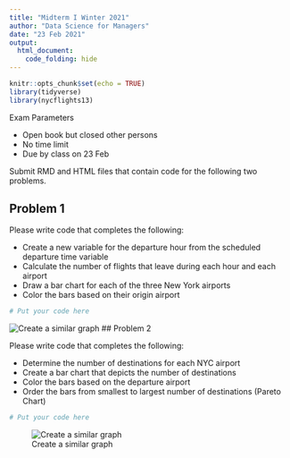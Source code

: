 ```yaml
---
title: "Midterm I Winter 2021"
author: "Data Science for Managers"
date: "23 Feb 2021"
output:
  html_document:
    code_folding: hide
---
```


```r
knitr::opts_chunk$set(echo = TRUE)
library(tidyverse)
library(nycflights13)
```

Exam Parameters

-   Open book but closed other persons
-   No time limit
-   Due by class on 23 Feb

Submit RMD and HTML files that contain code for the following two problems.

## Problem 1

Please write code that completes the following:

-   Create a new variable for the departure hour from the scheduled departure time variable
-   Calculate the number of flights that leave during each hour and each airport
-   Draw a bar chart for each of the three New York airports
-   Color the bars based on their origin airport

```r
# Put your code here
```

![Create a similar graph](http://govfinance.byu.edu/govfinance/classes/dataScience/exams/Midterm%20I/Problem%201.png) \#\# Problem 2

Please write code that completes the following:

-   Determine the number of destinations for each NYC airport
-   Create a bar chart that depicts the number of destinations
-   Color the bars based on the departure airport
-   Order the bars from smallest to largest number of destinations (Pareto Chart)

```r
# Put your code here
```

![Create a similar graph](http://govfinance.byu.edu/govfinance/classes/dataScience/exams/Midterm%20I/Problem%202.png)
